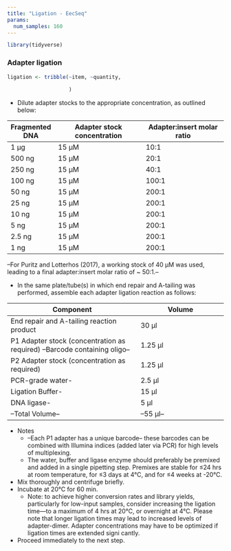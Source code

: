 ```yaml
---
title: "Ligation - EecSeq"
params:
  num_samples: 160
---
```

```r
library(tidyverse)
```


### Adapter ligation

```r
ligation <- tribble(~item, ~quantity, 
                    
                    )
```

- Dilute adapter stocks to the appropriate concentration, as outlined below:

|Fragmented DNA| Adapter stock concentration | Adapter:insert molar ratio|
|--------------|-----------------------------|---------------------------|
| 1 μg|15 μM|10:1|
|500 ng|15 μM|20:1|
|250 ng|15 μM|40:1|
|100 ng|15 μM|100:1|
|50 ng|15 μM|200:1|
|25 ng|15 μM|200:1|
|10 ng|15 μM|200:1|
|5 ng|15 μM|200:1|
|2.5 ng|15 μM|200:1|
|1 ng|15 μM|200:1|

--For Puritz and Lotterhos (2017), a working stock of 40 μM was used, leading to a final adapter:insert molar ratio of ~ 50:1.--

- In the same plate/tube(s) in which end repair and A-tailing was performed, assemble each adapter ligation reaction as follows:

|Component|Volume|
|---------|------|
|End repair and A-tailing reaction product| 30 μl|
|P1 Adapter stock (concentration as required) --Barcode containing oligo-- | 1.25 μl|
|P2 Adapter stock (concentration as required) | 1.25 μl|
|PCR-grade water-| 2.5 μl |
|Ligation Buffer-| 15 μl |
|DNA ligase-| 5 μl |
|--Total Volume--| --55 μl--|

- Notes
  - --Each P1 adapter has a unique barcode-- these barcodes can be combined with Illumina indices (added later via PCR) for high levels of multiplexing. 
  - The water, buffer and ligase enzyme should preferably be premixed and added in a single pipetting step. Premixes are stable for ≤24 hrs at room temperature, for ≤3 days at 4°C, and for ≤4 weeks at -20°C.
  
- Mix thoroughly and centrifuge briefly.
- Incubate at 20°C for 60 min.
  - Note: to achieve higher conversion rates and library yields, particularly for low-input samples, consider increasing the ligation time—to a maximum of 4 hrs at 20°C, or overnight at 4°C. Please note that longer ligation times may lead to increased levels of adapter-dimer. Adapter concentrations may have to be optimized if ligation times are extended signi cantly.
- Proceed immediately to the next step.
